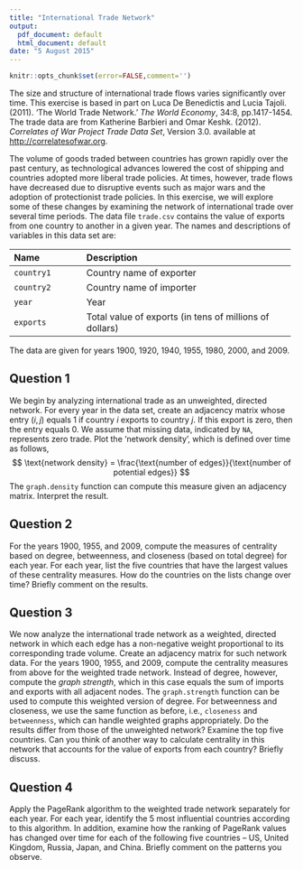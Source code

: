 ```yaml
---
title: "International Trade Network"
output:
  pdf_document: default
  html_document: default
date: "5 August 2015"
---
```


```r
knitr::opts_chunk$set(error=FALSE,comment='')
```

The size and structure of international trade flows varies
significantly over time. This exercise is based in part on
  Luca De Benedictis and Lucia Tajoli. (2011). 'The World Trade
  Network.' *The World Economy*, 34:8, pp.1417-1454. The trade data 
  are from Katherine Barbieri and Omar
  Keshk. (2012). *Correlates of War Project Trade Data Set*,
  Version 3.0. available at 
  [http://correlatesofwar.org](http://correlatesofwar.org).
  
The volume of goods traded between countries has grown rapidly over the
past century, as technological advances lowered the cost of shipping
and countries adopted more liberal trade policies.  At times, however,
trade flows have decreased due to disruptive events such as major wars
and the adoption of protectionist trade policies.  In this exercise,
we will explore some of these changes by examining the network of
international trade over several time periods.  The data file
`trade.csv` contains the value of exports from one country to
another in a given year.  The names and descriptions of variables in
this data set are:

--------------------------------------------------------------------------------
 Name                 Description
 -------------------- ----------------------------------------------------------
 `country1`           Country name of exporter 
 
 `country2`           Country name of importer
 
 `year`               Year
 
 `exports`            Total value of exports (in tens of millions of dollars)
--------------------------------------------------------------------------------

The data are given for years 1900, 1920, 1940, 1955, 1980, 2000, and 2009.

## Question 1

We begin by analyzing international trade as an unweighted,
  directed network.  For every year in the data set, create an
  adjacency matrix whose entry $(i,j)$ equals 1 if country $i$ exports
  to country $j$.  If this export is zero, then the entry equals 0.
  We assume that missing data, indicated by `NA`, represents
  zero trade.  Plot the 'network density', which is defined over
  time as follows,
  $$
    \text{network density}  =  \frac{\text{number of edges}}{\text{number of potential edges}}
  $$
  The `graph.density` function can compute this measure given
  an adjacency matrix.  Interpret the result.  
  
## Question 2

For the years 1900, 1955, and 2009, compute the measures of
  centrality based on degree, betweenness, and closeness (based on
  total degree) for each year.  For each year, list the five countries
  that have the largest values of these centrality measures.  How do
  the countries on the lists change over time?  Briefly comment on the
  results.

## Question 3
  
We now analyze the international trade network as a weighted,
  directed network in which each edge has a non-negative weight
  proportional to its corresponding trade volume.  Create an adjacency
  matrix for such network data.  For the years 1900, 1955, and 2009,
  compute the centrality measures from above for the weighted trade
  network.  Instead of degree, however, compute the *graph strength*, 
  which in this case equals the sum of imports and
  exports with all adjacent nodes.  The `graph.strength`
  function can be used to compute this weighted version of degree.
  For betweenness and closeness, we use the same function as before,
  i.e., `closeness` and `betweenness`, which can handle
  weighted graphs appropriately.  Do the results differ from those of
  the unweighted network?  Examine the top five countries.  Can you
  think of another way to calculate centrality in this network that
  accounts for the value of exports from each country?  Briefly
  discuss.
  
## Question 4

Apply the PageRank algorithm to the weighted trade network
  separately for each year.  For each year, identify the 5 most
  influential countries according to this algorithm.  In addition,
  examine how the ranking of PageRank values has changed over time for
  each of the following five countries -- US, United Kingdom, Russia,
  Japan, and China.  Briefly comment on the patterns you observe.
  

